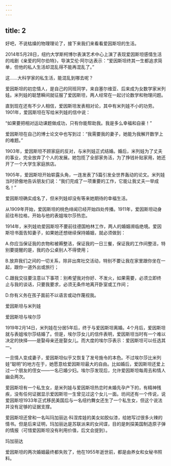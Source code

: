 ```yaml
---
---
---
```

title: 2
---



好吧，不说枯燥的物理理论了，接下来我们来看看爱因斯坦的生活。

2014年5月28日，纽约大学斯柯博尔表演艺术中心上演了表现爱因斯坦感情生活的戏剧《亲爱的阿尔伯特》，导演艾伦·阿尔达表示：“爱因斯坦终其一生都追求简单，但他的私人生活却混乱得不能再混乱了。”

这……大科学家的私生活，能混乱到哪去呢？

爱因斯坦的初恋情人，是自己的同班同学，来自塞尔维亚、后来成为女数学家米列娃。米列娃的聪慧瞬间就征服了爱因斯坦，两人经常在一起讨论数学和物理问题。

直到现在还有不少人相信，爱因斯坦发表相对论，其中有米列娃不小的功劳。1901年，爱因斯坦在写给米列娃的信中说：

“如果要把相对运动课题做成功，只有你能帮助我。我是多么幸福和自豪！”

爱因斯坦在自己的博士论文中也写到过：“我需要我的妻子，她能为我解开数学上的难题。”

1903年，爱因斯坦不顾家庭的反对，与米列娃正式结婚。婚后，米列娃为了丈夫的事业，完全放弃了个人的发展。她包揽了全部家务活，为了挣钱补贴家用，她还开了一个大学生家庭旅店。

1905年，爱因斯坦开始崭露头角，一连发表了5篇引发全世界轰动的论文。米列娃当时骄傲地告诉朋友们说：“我们完成了一项重要的工作，它能让我丈夫一举成名！”

爱因斯坦确实成名了，但米列娃却没有等来她期待的幸福生活。

从1909年开始，爱因斯坦的桃色绯闻已经开始四处传播。1911年，爱因斯坦动身前往布拉格，开始与他的表姐埃尔莎热恋。

1914年，米列娃劝爱因斯坦不要前往德国柏林工作，两人的婚姻濒临绝境。爱因斯坦书面告知妻子，如果她还想继续保持婚姻，就必须做到：

A.你应当保证我的衣物和被褥整洁，保证我的一日三餐，保证我的工作间整洁，特别要提醒的是，我的办公桌别人不得使用；

B.放弃我们之间的一切关系，除非出席社交活动，特别不要让我在家里跟你坐在一起，跟你一道外出或旅行；

C.跟我交往要注意以下事项：别希望我对你好、不发火，如果需要，必须立即终止与我的谈话，只要我要求，必须无条件地离开卧室或工作间；

D.你有义务在孩子面前不以语言或动作蔑视我。

爱因斯坦与米列娃



爱因斯坦与埃尔莎



1919年2月14日，米列娃在分居5年后，终于与爱因斯坦离婚。4个月后，爱因斯坦就与表姐埃尔莎结婚了。但是，埃尔莎女儿的信件表明，爱因斯坦当时有一个难以决定的抉择——是娶母亲还是娶女儿。而大度的埃尔莎表示：爱因斯坦可以任选其一。

一旦情人变成妻子，爱因斯坦似乎又恢复了发号施令的本色。不过埃尔莎比米列娃“聪明”的地方在于，她愿意给爱因斯坦最大的自由。比如婚后，爱因斯坦还爱上过一个朋友的侄女——一名已婚少妇。埃尔莎发现后，允许爱因斯坦每周去和情人幽会两次。

爱因斯坦有一个私生女，是米列娃与爱因斯坦热恋时未婚先孕产下的，有精神残疾，没有任何证据显示爱因斯坦一生曾见过这个女儿一面。坊间还有一个传说，说爱因斯坦1933年正式移民美国后与一名纽约舞女还生了一个私生女，但这个说法并没有足够的证据支撑。

爱因斯坦还曾和一名叫玛加丽达·科涅库娃的美女如胶似漆，给她写过很多火辣的情书。但是后来证明，玛加丽达是苏联派来的女间谍，目的是刺探美国制造原子弹的情报（可惜爱因斯坦没有利用价值，后文会提到）。

玛加丽达



爱因斯坦的两次婚姻最终都失败了，他在1955年逝世前，都是由养女和女秘书照料。